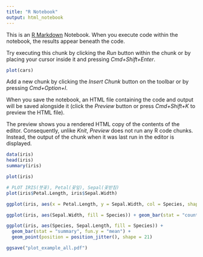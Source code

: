 ```yaml
---
title: "R Notebook"
output: html_notebook
---
```


This is an [R Markdown](http://rmarkdown.rstudio.com) Notebook. When you execute code within the notebook, the results appear beneath the code. 

Try executing this chunk by clicking the *Run* button within the chunk or by placing your cursor inside it and pressing *Cmd+Shift+Enter*. 

```r
plot(cars)
```

Add a new chunk by clicking the *Insert Chunk* button on the toolbar or by pressing *Cmd+Option+I*.

When you save the notebook, an HTML file containing the code and output will be saved alongside it (click the *Preview* button or press *Cmd+Shift+K* to preview the HTML file). 

The preview shows you a rendered HTML copy of the contents of the editor. Consequently, unlike *Knit*, *Preview* does not run any R code chunks. Instead, the output of the chunk when it was last run in the editor is displayed.

```r
data(iris)
head(iris)
summary(iris)
```

```r
plot(iris)
```
```r
# PLOT IRIS(붓꽃), Petal(꽃잎), Sepal(꽃받침)
plot(iris$Petal.Length, iris$Sepal.Width)
```
```r
ggplot(iris, aes(x = Petal.Length, y = Sepal.Width, col = Species, shape = Species, size = Petal.Width, alpha = Sepal.Length)) + geom_point()
```
```r
ggplot(iris, aes(Sepal.Width, fill = Species)) + geom_bar(stat = "count")
```

```r
ggplot(iris, aes(Species, Sepal.Length, fill = Species)) + 
  geom_bar(stat = "summary", fun.y = "mean") +
  geom_point(position = position_jitter(), shape = 21)
```

```r
ggsave("plot_example_all.pdf")
```

